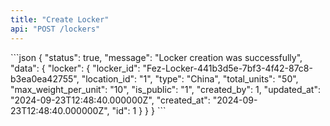 ```yaml
---
title: "Create Locker"
api: "POST /lockers"
---
```

<ParamField body="name" type="string" required/>
<ParamField body="address" type="string" required/>

<ResponseExample>
```json
{
    "status": true,
    "message": "Locker creation was successfully",
    "data": {
        "locker": {
            "locker_id": "Fez-Locker-441b3d5e-7bf3-4f42-87c8-b3ea0ea42755",
            "location_id": "1",
            "type": "China",
            "total_units": "50",
            "max_weight_per_unit": "10",
            "is_public": "1",
            "created_by": 1,
            "updated_at": "2024-09-23T12:48:40.000000Z",
            "created_at": "2024-09-23T12:48:40.000000Z",
            "id": 1
        }
    }
}
```
</ResponseExample>